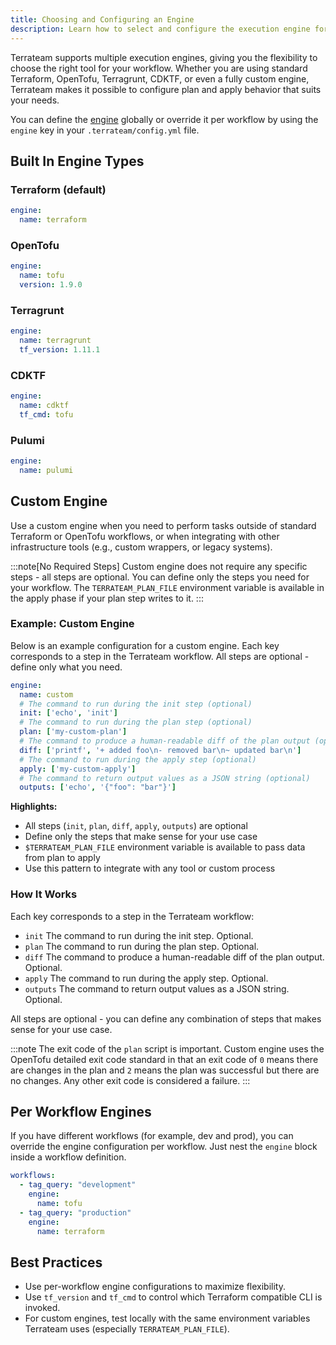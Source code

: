 ```yaml
---
title: Choosing and Configuring an Engine
description: Learn how to select and configure the execution engine for plans and applies in Terrateam
---
```



Terrateam supports multiple execution engines, giving you the flexibility to choose the right tool for your workflow. Whether you are using standard Terraform, OpenTofu, Terragrunt, CDKTF, or even a fully custom engine, Terrateam makes it possible to configure plan and apply behavior that suits your needs.

You can define the [engine](/configuration-reference/engine) globally or override it per workflow by using the `engine` key in your `.terrateam/config.yml` file.

## Built In Engine Types

### Terraform (default)
```yaml
engine:
  name: terraform
```

### OpenTofu
```yaml
engine:
  name: tofu
  version: 1.9.0
```

### Terragrunt
```yaml
engine:
  name: terragrunt
  tf_version: 1.11.1
```

### CDKTF
```yaml
engine:
  name: cdktf
  tf_cmd: tofu
```

### Pulumi
```yaml
engine:
  name: pulumi
```

## Custom Engine

Use a custom engine when you need to perform tasks outside of standard Terraform or OpenTofu workflows, or when integrating with other infrastructure tools (e.g., custom wrappers, or legacy systems).

:::note[No Required Steps]
Custom engine does not require any specific steps - all steps are optional. You can define only the steps you need for your workflow. The `TERRATEAM_PLAN_FILE` environment variable is available in the apply phase if your plan step writes to it.
:::

### Example: Custom Engine

Below is an example configuration for a custom engine. Each key corresponds to a step in the Terrateam workflow. All steps are optional - define only what you need.

```yaml
engine:
  name: custom
  # The command to run during the init step (optional)
  init: ['echo', 'init']
  # The command to run during the plan step (optional)
  plan: ['my-custom-plan']
  # The command to produce a human-readable diff of the plan output (optional)
  diff: ['printf', '+ added foo\n- removed bar\n~ updated bar\n']
  # The command to run during the apply step (optional)
  apply: ['my-custom-apply']
  # The command to return output values as a JSON string (optional)
  outputs: ['echo', '{"foo": "bar"}']
```

**Highlights:**
- All steps (`init`, `plan`, `diff`, `apply`, `outputs`) are optional
- Define only the steps that make sense for your use case
- `$TERRATEAM_PLAN_FILE` environment variable is available to pass data from plan to apply
- Use this pattern to integrate with any tool or custom process

### How It Works
Each key corresponds to a step in the Terrateam workflow:

* `init` The command to run during the init step. Optional.
* `plan` The command to run during the plan step. Optional.
* `diff` The command to produce a human-readable diff of the plan output. Optional.
* `apply` The command to run during the apply step. Optional.
* `outputs` The command to return output values as a JSON string. Optional.

All steps are optional - you can define any combination of steps that makes sense for your use case.

:::note
The exit code of the `plan` script is important.  Custom engine uses the OpenTofu detailed exit code standard in that an exit code of `0` means there are changes in the plan and `2` means the plan was successful but there are no changes.  Any other exit code is considered a failure.
:::

## Per Workflow Engines
If you have different workflows (for example, dev and prod), you can override the engine configuration per workflow. Just nest the `engine` block inside a workflow definition.

```yaml
workflows:
  - tag_query: "development"
    engine:
      name: tofu
  - tag_query: "production"
    engine:
      name: terraform
```

## Best Practices
* Use per-workflow engine configurations to maximize flexibility.
* Use `tf_version` and `tf_cmd` to control which Terraform compatible CLI is invoked.
* For custom engines, test locally with the same environment variables Terrateam uses (especially `TERRATEAM_PLAN_FILE`).
